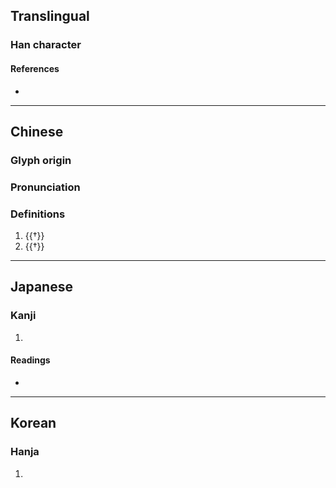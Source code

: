 {{character info/new}}
==Translingual==

===Han character===
{{Han char|rn=9|rad=人|as=09|sn=11|four=22247|canj=OBGB|ids=⿰亻爯}}

====References====
* {{Han ref|kx=0109.200|dkj=00828|dj=0233.090|hdz=10193.060|uh=5041|ud=20545|bh=D457|bd=54359}}

----

==Chinese==
{{zh-forms}}

===Glyph origin===
{{Han etyl}}

===Pronunciation===
{{zh-pron
|m=chēng
|m-s=
|dg=
|c=cing1,can3,cing3
|c-t=
|g=
|h=pfs=
|j=
|md=
|mn=
|mn-t=
|w=
|x=
|mc=y
|oc=y
|cat=v
}}

===Definitions===
{{zh-hanzi}}

# {{†}} {{zh-alt-form|稱|to [[raise]]}}
# {{†}} {{zh-alt-form|稱|to [[state]]; to [[praise]]}}

----

==Japanese==

===Kanji===
{{ja-kanji|grade=|rs=人09}}

# {{defn|lang=ja|sort=人09}}

====Readings====
* {{ja-readings|on=[[しょう]] (shō)|kun=[[あげる]] (ageru)}}

----

==Korean==

===Hanja===
{{ko-hanja|hangeul=칭|rv=ching|mr=ch'ing}}

# {{defn|lang=ko|sort=人09}}